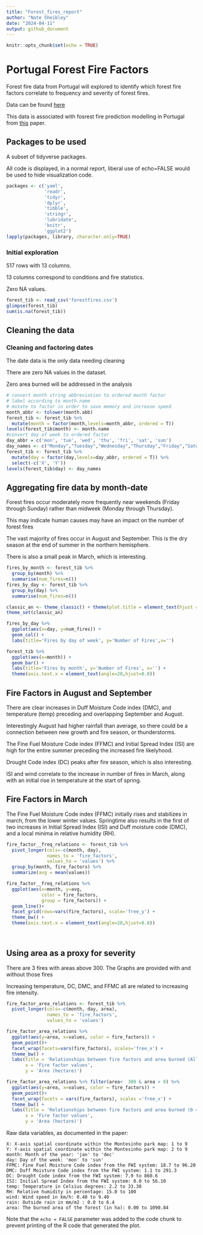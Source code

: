```yaml
---
title: "Forest_fires_report"
author: "Nate Sheibley"
date: "2024-04-11"
output: github_document
---
```


```r
knitr::opts_chunk$set(echo = TRUE)
```

# Portugal Forest Fire Factors

Forest fire data from Portugal will explored to identify which forest fire factors correlate to frequency and severity of forest fires.

Data can be found [here](https://dsserver-prod-resources-1.s3.amazonaws.com/277/forestfires.csv)

This data is associated with fosrest fire prediction modelling in Portugal from [this](http://www3.dsi.uminho.pt/pcortez/fires.pdf) paper.

## Packages to be used

A subset of tidyverse packages.

All code is displayed, in a normal report, liberal use of echo=FALSE would be used to hide visualization code.

```r
packages <- c('yaml',
              'readr', 
              'tidyr', 
              'dplyr', 
              'tibble', 
              'stringr', 
              'lubridate',
              'knitr',
              'ggplot2')
lapply(packages, library, character.only=TRUE)
```

### Initial exploration

517 rows with 13 columns. 

13 columns correspond to conditions and fire statistics.

Zero NA values.

```r
forest_tib <- read_csv('forestfires.csv')
glimpse(forest_tib)
sum(is.na(forest_tib))
```

## Cleaning the data

### Cleaning and factoring dates

The date data is the only data needing cleaning

There are zero NA values in the dataset.

Zero area burned will be addressed in the analysis

```r
# convert month string abbreviation to ordered month factor
# label according to month.name
# mutate to factor in order to save memory and increase speed
month_abbr <- tolower(month.abb)
forest_tib <- forest_tib %>% 
  mutate(month = factor(month,levels=month_abbr, ordered = T))
levels(forest_tib$month) <- month.name
#convert day of week to ordered factor
day_abbr = c('mon', 'tue', 'wed', 'thu', 'fri', 'sat', 'sun')
day_names <- c("Monday","Tuesday","Wednesday","Thursday","Friday","Saturday","Sunday")
forest_tib <- forest_tib %>% 
  mutate(day = factor(day,levels=day_abbr, ordered = T)) %>% 
  select(-c('X', 'Y'))
levels(forest_tib$day) <- day_names
```

## Aggregating fire data by month-date

Forest fires occur moderately more frequently near weekends (Friday through Sunday) rather than midweek (Monday through Thursday).

This may indicate human causes may have an impact on the number of forest fires

The vast majority of fires occur in August and September. 
This is the dry season at the end of summer in the northern hemisphere.

There is also a small peak in March, which is interesting. 

``` r
fires_by_month <- forest_tib %>% 
  group_by(month) %>% 
  summarise(num_fires=n())
fires_by_day <- forest_tib %>% 
  group_by(day) %>% 
  summarise(num_fires=n())
```

```r
classic_an <- theme_classic() + theme(plot.title = element_text(hjust = 0.5, face = 'bold', size = 16))
theme_set(classic_an)

fires_by_day %>% 
  ggplot(aes(x=day, y=num_fires)) +
  geom_col() +
  labs(title='Fires by day of week', y='Number of Fires',x='')

forest_tib %>% 
  ggplot(aes(x=month)) +
  geom_bar() +
  labs(title='Fires by month', y='Number of Fires', x='') +
  theme(axis.text.x = element_text(angle=20,hjust=0.8))
```

## Fire Factors in August and September

There are clear increases in Duff Moisture Code index (DMC), and temperature (temp) preceding and overlapping September and August.

Interestingly August had higher rainfall than average, so there could be a connection between new growth and fire season, or thunderstorms.

The Fine Fuel Moisture Code index (FFMC) and Initial Spread Index (ISI) are high for the entire summer preceding the increased fire likelyhood.

Drought Code index (DC) peaks after fire season, which is also interesting.

ISI and wind correlate to the increase in number of fires in March, along with an initial rise in temperature at the start of spring.

## Fire Factors in March

The Fine Fuel Moisture Code index (FFMC) initially rises and stabilizes in march, from the lower winter values. Springtime also results in the first of two increases in Initial Spread Index (ISI) and Duff moisture code (DMC), and a local minima in relative humidity (RH).

``` r
fire_factor__freq_relations <- forest_tib %>% 
  pivot_longer(cols=-c(month, day), 
               names_to = 'fire_factors', 
               values_to = 'values') %>% 
  group_by(month, fire_factors) %>% 
  summarize(avg = mean(values))

fire_factor__freq_relations %>% 
  ggplot(aes(x=month, y=avg, 
             color = fire_factors, 
             group = fire_factors)) +
  geom_line()+
  facet_grid(rows=vars(fire_factors), scale='free_y') +
  theme_bw() +
  theme(axis.text.x = element_text(angle=20,hjust=0.8))
  
  
```
## Using area as a proxy for severity

There are 3 fires with areas above 300. The Graphs are provided with and without those fires

Increasing temperature, DC, DMC, and FFMC all are related to increasing fire intensity. 

``` r
fire_factor_area_relations <- forest_tib %>% 
  pivot_longer(cols=-c(month, day, area), 
               names_to = 'fire_factors', 
               values_to = 'values')

fire_factor_area_relations %>% 
  ggplot(aes(y=area, x=values, color = fire_factors)) +
  geom_point()+
  facet_wrap(facets=vars(fire_factors), scales='free_x') +
  theme_bw() +
  labs(title = 'Relationships between fire factors and area burned (All)',
       x = 'Fire factor values',
       y = 'Area (hectare)')

fire_factor_area_relations %>% filter(area<  300 & area > 0) %>% 
  ggplot(aes(y=area, x=values, color = fire_factors)) +
  geom_point()+
  facet_wrap(facets = vars(fire_factors), scales ='free_x') +
  theme_bw() +
  labs(title = 'Relationships between fire factors and area burned (0 < area < 300)',
       x = 'Fire factor values',
       y = 'Area (hectare)')

```



Raw data variables, as documented in the paper:

    X: X-axis spatial coordinate within the Montesinho park map: 1 to 9
    Y: Y-axis spatial coordinate within the Montesinho park map: 2 to 9
    month: Month of the year: 'jan' to 'dec'
    day: Day of the week: 'mon' to 'sun'
    FFMC: Fine Fuel Moisture Code index from the FWI system: 18.7 to 96.20
    DMC: Duff Moisture Code index from the FWI system: 1.1 to 291.3
    DC: Drought Code index from the FWI system: 7.9 to 860.6
    ISI: Initial Spread Index from the FWI system: 0.0 to 56.10
    temp: Temperature in Celsius degrees: 2.2 to 33.30
    RH: Relative humidity in percentage: 15.0 to 100
    wind: Wind speed in km/h: 0.40 to 9.40
    rain: Outside rain in mm/m2 : 0.0 to 6.4
    area: The burned area of the forest (in ha): 0.00 to 1090.84

Note that the `echo = FALSE` parameter was added to the code chunk to prevent printing of the R code that generated the plot.
